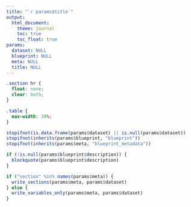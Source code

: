 ```yaml
---
title: "`r params$title`"
output: 
  html_document:
    theme: journal
    toc: true
    toc_float: true
params:
  dataset: NULL
  blueprint: NULL
  meta: NULL
  title: NULL
---
```


```css
.section hr {
  float: none;
  clear: both;
}

.table {
  max-width: 38%;
}
```

```r
stopifnot(is.data.frame(params$dataset) || is.null(params$dataset))
stopifnot(inherits(params$blueprint, "blueprint")) 
stopifnot(inherits(params$meta, "blueprint_metadata"))
```

```r
if (!is.null(params$blueprint$description)) {
  blockquote(params$blueprint$description)
}

if ("section" %in% names(params$meta)) {
  write_sections(params$meta, params$dataset)
} else {
  write_variables_only(params$meta, params$dataset)
}
```

